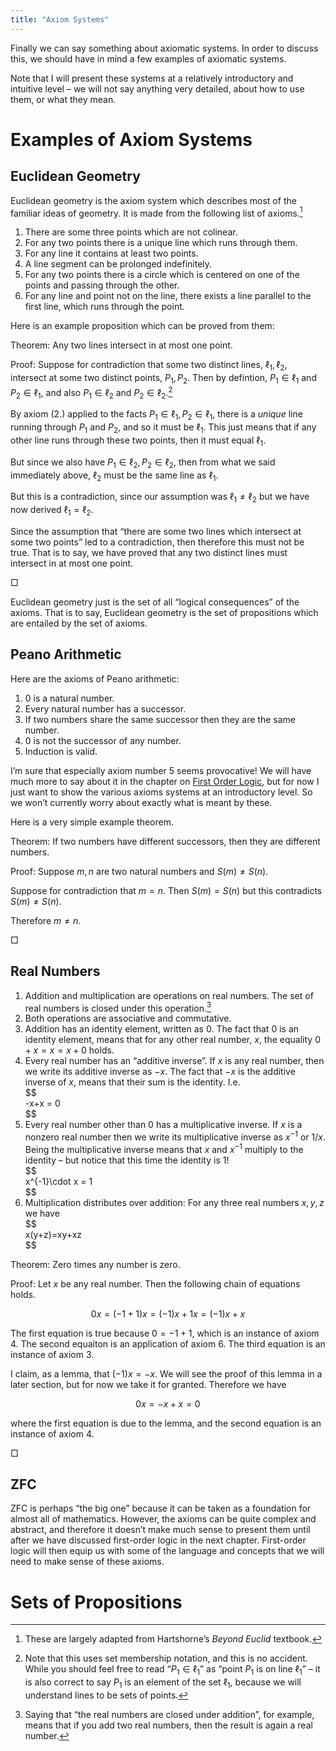 ---
title: "Axiom Systems"
---

Finally we can say something about axiomatic systems. In order to discuss this, we should have in mind a few examples of axiomatic systems.

Note that I will present these systems at a relatively introductory and intuitive level -- we will not say anything very detailed, about how to use them, or what they mean.

# Examples of Axiom Systems

## Euclidean Geometry

Euclidean geometry is the axiom system which describes most of the familiar ideas of geometry. It is made from the following list of axioms.[^1]

[^1]: These are largely adapted from Hartshorne's *Beyond Euclid* textbook.

1.  There are some three points which are not colinear.
2.  For any two points there is a unique line which runs through them.
3.  For any line it contains at least two points.
4.  A line segment can be prolonged indefinitely.
5.  For any two points there is a circle which is centered on one of the points and passing through the other.
6.  For any line and point not on the line, there exists a line parallel to the first line, which runs through the point.

Here is an example proposition which can be proved from them:

::: {.callout-tip title="Two Lines, One Intersection" appearance="minimal"}
Theorem: Any two lines intersect in at most one point.

Proof: Suppose for contradiction that some two distinct lines, $\ell_1,\ell_2$, intersect at some two distinct points, $P_1,P_2$. Then by defintion, $P_1\in \ell_1$ and $P_2\in \ell_1$, and also $P_1\in\ell_2$ and $P_2\in\ell_2$.[^2]

By axiom (2.) applied to the facts $P_1\in\ell_1,P_2\in\ell_1$, there is a *unique* line running through $P_1$ and $P_2$, and so it must be $\ell_1$. This just means that if any other line runs through these two points, then it must equal $\ell_1$.

But since we also have $P_1\in\ell_2,P_2\in\ell_2$, then from what we said immediately above, $\ell_2$ must be the same line as $\ell_1$.

But this is a contradiction, since our assumption was $\ell_1\ne\ell_2$ but we have now derived $\ell_1=\ell_2$.

Since the assumption that "there are some two lines which intersect at some two points" led to a contradiction, then therefore this must not be true. That is to say, we have proved that any two distinct lines must intersect in at most one point.

$\Box$
:::

[^2]: Note that this uses set membership notation, and this is no accident. While you should feel free to read "$P_1\in\ell_1$" as "point $P_1$ is on line $\ell_1$" -- it is also correct to say $P_1$ is an element of the set $\ell_1$, because we will understand lines to be sets of points.

Euclidean geometry just is the set of all "logical consequences" of the axioms. That is to say, Euclidean geometry is the set of propositions which are entailed by the set of axioms.

## Peano Arithmetic

Here are the axioms of Peano arithmetic:

1.  0 is a natural number.
2.  Every natural number has a successor.
3.  If two numbers share the same successor then they are the same number.
4.  0 is not the successor of any number.
5.  Induction is valid.

I'm sure that especially axiom number 5 seems provocative! We will have much more to say about it in the chapter on [First Order Logic](..\fol\pred.html), but for now I just want to show the various axioms systems at an introductory level. So we won't currently worry about exactly what is meant by these.

Here is a very simple example theorem.

::: {.callout-tip title="Two Successors" appearance="minimal"}
Theorem: If two numbers have different successors, then they are different numbers.

Proof: Suppose $m,n$ are two natural numbers and $S(m)\ne S(n)$.

Suppose for contradiction that $m=n$. Then $S(m)=S(n)$ but this contradicts $S(m)\ne S(n)$.

Therefore $m\ne n$.

$\Box$
:::

## Real Numbers

1.  Addition and multiplication are operations on real numbers. The set of real numbers is closed under this operation.[^3]
2.  Both operations are associative and commutative.
3.  Addition has an identity element, written as $0$. The fact that $0$ is an identity element, means that for any other real number, $x$, the equality $0+x=x=x+0$ holds.
4.  Every real number has an "additive inverse". If $x$ is any real number, then we write its additive inverse as $-x$. The fact that $-x$ is the additive inverse of $x$, means that their sum is the identity. I.e. \
    \$\$\
    -x+x = 0\
    \$\$
5.  Every real number other than $0$ has a multiplicative inverse. If $x$ is a nonzero real number then we write its multiplicative inverse as $x^{-1}$ or $1/x$. Being the multiplicative inverse means that $x$ and $x^{-1}$ multiply to the identity -- but notice that this time the identity is $1$!\
    \$\$\
    x\^{-1}\\cdot x = 1\
    \$\$
6.  Multiplication distributes over addition: For any three real numbers $x,y,z$ we have \
    \$\$\
    x(y+z)=xy+xz\
    \$\$

[^3]: Saying that "the real numbers are closed under addition", for example, means that if you add two real numbers, then the result is again a real number.

::: {.callout-tip title="Real Number Demo" appearance="minimal"}
Theorem: Zero times any number is zero.

Proof: Let $x$ be any real number. Then the following chain of equations holds.

$$
0x = (-1+1)x = (-1)x + 1x = (-1)x + x
$$

The first equation is true because $0=-1+1$, which is an instance of axiom 4.  The second equaiton is an application of axiom 6.  The third equation is an instance of axiom 3.

I claim, as a lemma, that $(-1)x=-x$.  We will see the proof of this lemma in a later section, but for now we take it for granted.  Therefore we have 

$$
0x = -x+x = 0
$$

where the first equation is due to the lemma, and the second equation is an instance of axiom 4.

$\Box$
:::

## ZFC

ZFC is perhaps "the big one" because it can be taken as a foundation for almost all of mathematics.  However, the axioms can be quite complex and abstract, and therefore it doesn't make much sense to present them until after we have discussed first-order logic in the next chapter.  First-order logic will then equip us with some of the language and concepts that we will need to make sense of these axioms.  

# Sets of Propositions

